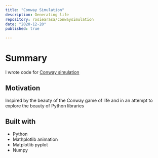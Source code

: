 ```yaml
---
title: "Conway Simulation"
description: Generating life
repository: rosiearasa/conwaysimulation
date: "2020-12-20"
published: true

---
```

# Summary
I wrote code for [Conway simulation](https://en.wikipedia.org/wiki/Conway%27s_Game_of_Life)


## Motivation
Inspired by the beauty of the Conway game of life and in an attempt to explore the beauty of Python libraries 



## Built with 
- Python
- Mathplotlib animation
- Matplotlib pyplot
- Numpy
